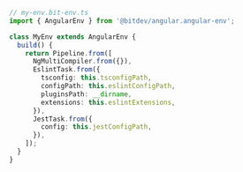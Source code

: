 ```ts
// my-env.bit-env.ts
import { AngularEnv } from '@bitdev/angular.angular-env';

class MyEnv extends AngularEnv {
  build() {
    return Pipeline.from([
      NgMultiCompiler.from({}),
      EslintTask.from({
        tsconfig: this.tsconfigPath,
        configPath: this.eslintConfigPath,
        pluginsPath: __dirname,
        extensions: this.eslintExtensions,
      }),
      JestTask.from({
        config: this.jestConfigPath,
      }),
    ]);
  }
}
```